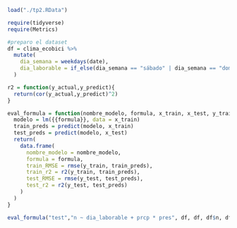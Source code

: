 ```{r}
load("./tp2.RData")
```

```{r}
require(tidyverse)
require(Metrics)

#preparo el dataset
df = clima_ecobici %>%
  mutate(
    dia_semana = weekdays(date),
    dia_laborable = if_else(dia_semana == "sábado" | dia_semana == "domingo", T, F)
  )


```

```{r}
r2 = function(y_actual,y_predict){
  return(cor(y_actual,y_predict)^2)
}

eval_formula = function(nombre_modelo, formula, x_train, x_test, y_train, y_test){
  modelo = lm({{formula}}, data = x_train)
  train_preds = predict(modelo, x_train)
  test_preds = predict(modelo, x_test)
  return(
    data.frame(
      nombre_modelo = nombre_modelo,
      formula = formula,
      train_RMSE = rmse(y_train, train_preds),
      train_r2 = r2(y_train, train_preds),
      test_RMSE = rmse(y_test, test_preds),
      test_r2 = r2(y_test, test_preds)
    )
  )
}
```

```{r}

eval_formula("test","n ~ dia_laborable + prcp * pres", df, df, df$n, df$n)
```
